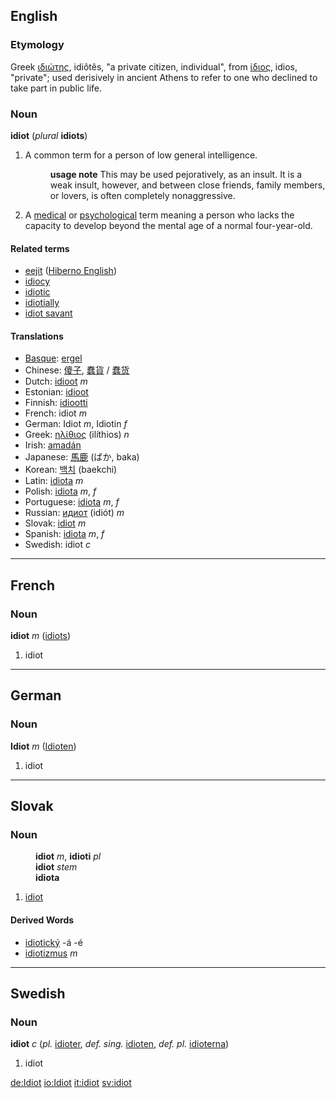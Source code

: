 ==English==

===Etymology===
Greek [[ιδιώτης]], idiôtês, "a private citizen, individual", from [[ίδιος]], idios, "private"; used derisively in ancient Athens to refer to one who declined to take part in public life.

===Noun===
'''idiot''' (''plural'' '''idiots''')

#  A common term for a person of low general intelligence.
#:'''usage note''' This may be used pejoratively, as an insult. It is a weak insult, however, and between close friends, family members, or lovers, is often completely nonaggressive.
#  A [[medical]] or [[psychological]] term meaning a person who lacks the capacity to develop beyond the mental age of a normal four-year-old.

====Related terms====
*[[eejit]] ([[Hiberno English]])
*[[idiocy]]
*[[idiotic]]
*[[idiotially]]
*[[idiot savant]]

====Translations====
*[[Basque]]: [[ergel]]
*Chinese: [[傻子]], [[蠢貨]] / [[蠢货]]
*Dutch: [[idioot]] ''m''
*Estonian: [[idioot]]
*Finnish: [[idiootti]]
*French: idiot ''m''
*German: Idiot ''m'', Idiotin ''f''
*Greek: [[ηλίθιος]] (ilíthios) ''n''
*Irish: [[amadán]]
*Japanese: [[馬鹿]] (ばか, baka)
*Korean: [[백치]] (baekchi)
*Latin: [[idiota]] ''m''
*Polish: [[idiota]] ''m'', ''f''
*Portuguese: [[idiota]] ''m'', ''f''
*Russian: [[идиот]] (idiót) ''m''
*Slovak: [[idiot#Slovak|idiot]] ''m''
*Spanish: [[idiota]] ''m'', ''f''
*Swedish: idiot ''c''

----

==French==
===Noun===
'''idiot''' ''m'' ([[idiots]])

# idiot

----

==German==
===Noun===
'''Idiot''' ''m'' ([[Idioten]])

# idiot


----
==Slovak==
===Noun===
:'''idiot''' ''m'', '''idioti''' ''pl''
:'''idiot''' ''stem''
:'''idiota''' ''{{gensg}}''
:{{decpat}} {{chlap}}
# [[idiot#English|idiot]]
====Derived Words====
* [[idiotický]] -á -é
* [[idiotizmus]] ''m''
----

==Swedish==
===Noun===
'''idiot''' ''c'' (''pl.'' [[idioter]], ''def. sing.'' [[idioten]], ''def. pl.'' [[idioterna]])

# idiot

[[de:Idiot]]
[[io:Idiot]]
[[it:idiot]]
[[sv:idiot]]